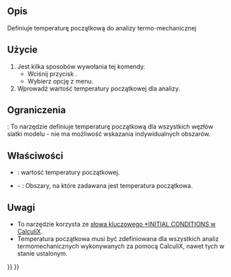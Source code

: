 <languages/>

{{Docnav
|[[FEM_ConstraintSelfWeight/pl|Obciążenie grawitacją]]
|[[FEM_ConstraintHeatflux/pl|Obciążenie strumieniem ciepła]]
|[[FEM_Workbench/pl|środowisko pracy MES]]
|IconL=FEM_ConstraintSelfWeight.svg
|IconR=FEM_ConstraintHeatflux.svg
|IconC=Workbench_FEM.svg
}}

{{GuiCommandContainer|
{{GuiCommand/pl
|Name=FEM ConstraintInitialTemperature
|Name/pl=MES: Temperatura początkowa
|MenuLocation=Model → Warunki brzegowe i obciążenia termiczne → Temperatura początkowa
|Workbenches=[[FEM_Workbench/pl|MES]]
|SeeAlso=[[FEM_tutorial/pl|Poradnik MES]]
}}
{{GuiCommandFemInfo/pl
|Solvers=CalculiX, Elmer
}}
}}

<span id="Description"></span>
==Opis==

Definiuje temperaturę początkową do analizy termo-mechanicznej

<span id="Usage"></span>
==Użycie==

# Jest kilka sposobów wywołania tej komendyː
#* Wciśnij przycisk {{Button|[[Image:FEM_ConstraintInitialTemperature.svg|16px]] '''Temperatura początkowa'''}}.
#* Wybierz opcję {{MenuCommand|Model → Warunki brzegowe i obciążenia termiczne → [[Image:FEM_ConstraintInitialTemperature.svg|16px]] Temperatura początkowa}} z menu.
# Wprowadź wartość temperatury początkowej dla analizy.

<span id="Limitations"></span>
==Ograniczenia==

{{VersionMinus/pl|1.0}}: To narzędzie definiuje temperaturę początkową dla wszystkich węzłów siatki modelu - nie ma możliwość wskazania indywidualnych obszarów.

<span id="Properties"></span>
==Właściwości==

* {{PropertyData|initial Temperature}}: wartość temperatury początkowej.
* {{PropertyData|References}} - {{Version/pl|1.1}}: Obszary, na które zadawana jest temperatura początkowa.

<span id="Notes"></span>
==Uwagi==

* To narzędzie korzysta ze [http://web.mit.edu/calculix_v2.7/CalculiX/ccx_2.7/doc/ccx/node215.html słowa kluczowego *INITIAL CONDITIONS w CalculiX].
* Temperatura początkowa musi być zdefiniowana dla wszystkich analiz termomechanicznych wykonywanych za pomocą CalculiX, nawet tych w stanie ustalonym.

{{Docnav
|[[FEM_ConstraintSelfWeight/pl|Obciążenie grawitacją]]
|[[FEM_ConstraintHeatflux/pl|Obciążenie strumieniem ciepła]]
|[[FEM_Workbench/pl|środowisko pracy MES]]
|IconL=FEM_ConstraintSelfWeight.svg
|IconR=FEM_ConstraintHeatflux.svg
|IconC=Workbench_FEM.svg
}}

{{FEM Tools navi{{#translation:}}}}
{{Userdocnavi{{#translation:}}}}